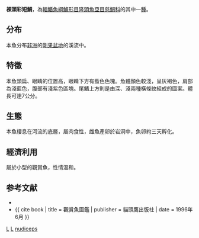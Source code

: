 {{Speciesbox
| genus = Nanochromis
| species = nudiceps
| status = NE
| status_system = IUCN3.1
| authority = [[Boulenger|Boulenger]], 1899
| synonyms = *''Nannochromis nudiceps''<br /><small>Boulenger, 1899</small> 
*''Pseudoplesiops nudiceps''<br /><small>Boulenger, 1899</small>
}}

'''裸頭彩短鯛'''，為[[輻鰭魚綱|輻鰭魚綱]][[鱸形目|鱸形目]][[隆頭魚亞目|隆頭魚亞目]][[慈鯛科|慈鯛科]]的其中一[[種|種]]。

==分布==
本魚分布[[非洲|非洲]]的[[剛果盆地|剛果盆地]]的溪流中。

==特徵==
本魚頭扁、眼睛的位置高，眼睛下方有藍色色塊。魚體顏色較淺，呈灰褐色，肩部為淺藍色，腹部有淺紫色區塊。尾鰭上方則是由深、淺兩種橫條紋組成的圖案。體長可達7公分。

==生態==
本魚棲息在河流的底層，屬肉食性，雌魚產卵於岩洞中，魚卵約三天孵化。

==經濟利用==
屬於小型的觀賞魚，性情溫和。

==参考文献==
*{{FishBase_species|genus=Nanochromis|species=nudiceps|year=2011|month=12}}
*{{ cite book | title = 觀賞魚圖鑑 | publisher = 貓頭鷹出版社 | date = 1996年6月 }}

{{Taxonbar}}

[[Category:1899年描述的动物|L]]
[[Category:觀賞魚|L]]
[[Category:彩短鯛屬|nudiceps]]